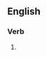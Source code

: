 ==English==

===Verb===
{{head|en|present participle}}

# {{present participle of|roadblock|lang=en|nocat=1}}